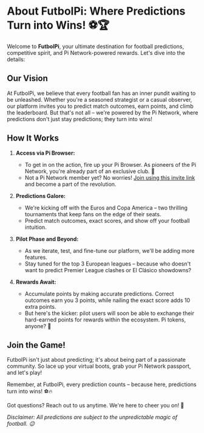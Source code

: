 
<UnstableLocaleFix />

# About FutbolPi: Where Predictions Turn into Wins! ⚽🏆

Welcome to **FutbolPi**, your ultimate destination for football predictions, competitive spirit, and Pi Network-powered rewards. Let's dive into the details:

## Our Vision

At FutbolPi, we believe that every football fan has an inner pundit waiting to be unleashed. Whether you're a seasoned strategist or a casual observer, our platform invites you to predict match outcomes, earn points, and climb the leaderboard. But that's not all – we're powered by the Pi Network, where predictions don't just stay predictions; they turn into wins!

## How It Works

1. **Access via Pi Browser:**

   - To get in on the action, fire up your Pi Browser. As pioneers of the Pi Network, you're already part of an exclusive club. 🚀
   - Not a Pi Network member yet? No worries! [Join using this invite link](https://minepi.com/gshawn) and become a part of the revolution.

2. **Predictions Galore:**

   - We're kicking off with the Euros and Copa America – two thrilling tournaments that keep fans on the edge of their seats.
   - Predict match outcomes, exact scores, and show off your football intuition.

3. **Pilot Phase and Beyond:**

   - As we iterate, test, and fine-tune our platform, we'll be adding more features.
   - Stay tuned for the top 3 European leagues – because who doesn't want to predict Premier League clashes or El Clásico showdowns?

4. **Rewards Await:**
   - Accumulate points by making accurate predictions. Correct outcomes earn you 3 points, while nailing the exact score adds 10 extra points.
   - But here's the kicker: pilot users will soon be able to exchange their hard-earned points for rewards within the ecosystem. Pi tokens, anyone? 🌟

## Join the Game!

FutbolPi isn't just about predicting; it's about being part of a passionate community. So lace up your virtual boots, grab your Pi Network passport, and let's play!

Remember, at FutbolPi, every prediction counts – because here, predictions turn into wins! ⚽🔥

Got questions? Reach out to us anytime. We're here to cheer you on! 🙌

_Disclaimer: All predictions are subject to the unpredictable magic of football. 😉_
